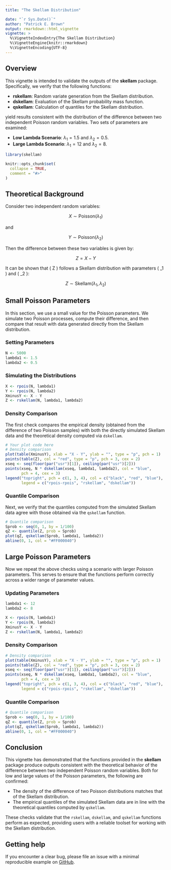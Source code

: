 ```yaml
---
title: "The Skellam Distribution"

date: "`r Sys.Date()`"
author: "Patrick E. Brown"
output: rmarkdown::html_vignette
vignette: >
  %\VignetteIndexEntry{The Skellam Distribution}
  %\VignetteEngine{knitr::rmarkdown}
  %\VignetteEncoding{UTF-8}
---
```


## Overview

This vignette is intended to validate the outputs of the **skellam** package. Specifically, we verify that the following functions:

- **rskellam**: Random variate generation from the Skellam distribution.
- **dskellam**: Evaluation of the Skellam probability mass function.
- **qskellam**: Calculation of quantiles for the Skellam distribution.

yield results consistent with the distribution of the difference between two independent Poisson random variables. Two sets of parameters are examined:

- **Low Lambda Scenario**: $\lambda_1 = 1.5$ and $\lambda_2 = 0.5$.
- **Large Lambda Scenario**: $\lambda_1 = 12$ and $\lambda_2 = 8$.

```r
library(skellam)
```
```r
knitr::opts_chunk$set(
  collapse = TRUE,
  comment = "#>"
)
```

## Theoretical Background

Consider two independent random variables:

$$
X \sim \mathrm{Poisson}(\lambda_1)
$$

and

$$
Y \sim \mathrm{Poisson}(\lambda_2)
$$

Then the difference between these two variables is given by:

$$
Z = X - Y
$$

It can be shown that \( Z \) follows a Skellam distribution with parameters \( \lambda_1 \) and \( \lambda_2 \):

$$
Z \sim \mathrm{Skellam}(\lambda_1, \lambda_2)
$$

## Small Poisson Parameters

In this section, we use a small value for the Poisson parameters. We simulate two Poisson processes, compute their difference, and then compare that result with data generated directly from the Skellam distribution.

### Setting Parameters

```r
N <- 5000
lambda1 <- 1.5
lambda2 <- 0.5
```

### Simulating the Distributions

```r
X <- rpois(N, lambda1)
Y <- rpois(N, lambda2)
XminusY <- X - Y
Z <- rskellam(N, lambda1, lambda2)
```

###  Density Comparison

The first check compares the empirical density (obtained from the difference of two Poisson samples) with both the directly simulated Skellam data and the theoretical density computed via `dskellam`.

```r
# Your plot code here
# Density comparison
plot(table(XminusY), xlab = "X - Y", ylab = "", type = "p", pch = 1)
points(table(Z), col = "red", type = "p", pch = 3, cex = 2)
xseq <- seq(floor(par("usr")[1]), ceiling(par("usr")[2]))
points(xseq, N * dskellam(xseq, lambda1, lambda2), col = "blue",
       pch = 4, cex = 3)
legend("topright", pch = c(1, 3, 4), col = c("black", "red", "blue"),
       legend = c("rpois-rpois", "rskellam", "dskellam"))
```


### Quantile Comparison

Next, we verify that the quantiles computed from the simulated Skellam data agree with those obtained via the `qskellam` function.

```r
# Quantile comparison
Sprob <- seq(0, 1, by = 1/100)
qZ <- quantile(Z, prob = Sprob)
plot(qZ, qskellam(Sprob, lambda1, lambda2))
abline(0, 1, col = "#FF000040")
```


## Large Poisson Parameters

Now we repeat the above checks using a scenario with larger Poisson parameters. This serves to ensure that the functions perform correctly across a wider range of parameter values.

### Updating Parameters

```r
lambda1 <- 12
lambda2 <- 8

X <- rpois(N, lambda1)
Y <- rpois(N, lambda2)
XminusY <- X - Y
Z <- rskellam(N, lambda1, lambda2)
```

### Density Comparison

```r
# Density comparison
plot(table(XminusY), xlab = "X - Y", ylab = "", type = "p", pch = 1)
points(table(Z), col = "red", type = "p", pch = 3, cex = 2)
xseq <- seq(floor(par("usr")[1]), ceiling(par("usr")[2]))
points(xseq, N * dskellam(xseq, lambda1, lambda2), col = "blue",
       pch = 4, cex = 3)
legend("topright", pch = c(1, 3, 4), col = c("black", "red", "blue"),
       legend = c("rpois-rpois", "rskellam", "dskellam"))
```

### Quantile Comparison

```r
# Quantile comparison
Sprob <- seq(0, 1, by = 1/100)
qZ <- quantile(Z, prob = Sprob)
plot(qZ, qskellam(Sprob, lambda1, lambda2))
abline(0, 1, col = "#FF000040")
```

## Conclusion

This vignette has demonstrated that the functions provided in the **skellam** package produce outputs consistent with the theoretical behavior of the difference between two independent Poisson random variables. Both for low and large values of the Poisson parameters, the following are confirmed:

- The density of the difference of two Poisson distributions matches that of the Skellam distribution.
- The empirical quantiles of the simulated Skellam data are in line with the theoretical quantiles computed by `qskellam`.

These checks validate that the `rskellam`, `dskellam`, and `qskellam` functions perform as expected, providing users with a reliable toolset for working with the Skellam distribution.


## Getting help

If you encounter a clear bug, please file an issue with a minimal
reproducible example on
[GitHub](https://github.com/monty-se/skellam/issues).
